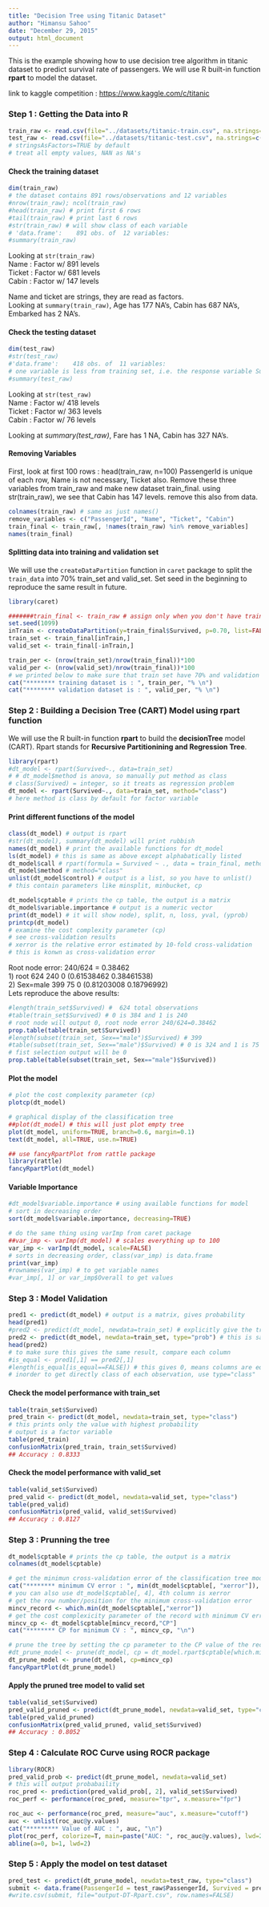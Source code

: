 ```yaml
---
title: "Decision Tree using Titanic Dataset"
author: "Himansu Sahoo"
date: "December 29, 2015"
output: html_document
---
```


This is the example showing how to use decision tree algorithm in titanic dataset to predict survival rate of passengers. We will use R built-in function **rpart** to model the dataset.

link to kaggle competition : <https://www.kaggle.com/c/titanic>

### Step 1 : Getting the Data into R
```r
train_raw <- read.csv(file="../datasets/titanic-train.csv", na.strings=c(""," ", "NA", "NAN"))
test_raw <- read.csv(file="../datasets/titanic-test.csv", na.strings=c(""," ", "NA", "NAN"))
# stringsAsFactors=TRUE by default
# treat all empty values, NAN as NA's
```

#### Check the training dataset
```r
dim(train_raw)
# the dataset contains 891 rows/observations and 12 variables
#nrow(train_raw); ncol(train_raw)
#head(train_raw) # print first 6 rows
#tail(train_raw) # print last 6 rows
#str(train_raw) # will show class of each variable
# 'data.frame':    891 obs. of  12 variables:
#summary(train_raw)
```

Looking at `str(train_raw)`  
Name       : Factor w/ 891 levels  
Ticket     : Factor w/ 681 levels  
Cabin      : Factor w/ 147 levels  

Name and ticket are strings, they are read as factors.  
Looking at `summary(train_raw)`, Age has 177 NA's, Cabin has 687 NA's, Embarked has 2 NA's.

#### Check the testing dataset

```r
dim(test_raw)
#str(test_raw)
#'data.frame':    418 obs. of  11 variables:
# one variable is less from training set, i.e. the response variable Survived
#summary(test_raw)
```

Looking at `str(test_raw)`  
Name       : Factor w/ 418 levels  
Ticket     : Factor w/ 363 levels  
Cabin      : Factor w/ 76 levels  

Looking at *summary(test_raw)*, Fare has 1 NA, Cabin has 327 NA's.  

#### Removing Variables

First, look at first 100 rows : head(train_raw, n=100)
PassengerId is unique of each row, Name is not necessary, Ticket also. Remove these three variables from train\_raw and make new dataset train\_final.
using str(train_raw), we see that Cabin has 147 levels. remove this also from data.

```r
colnames(train_raw) # same as just names()
remove_variables <- c("PassengerId", "Name", "Ticket", "Cabin")
train_final <- train_raw[, !names(train_raw) %in% remove_variables]
names(train_final)
```

#### Splitting data into training and validation set

We will use the `createDataPartition` function in `caret` package to split the `train_data` into 70\% train\_set and valid\_set. Set seed in the beginning to reproduce the same result in future.

```r
library(caret)
```

```r
#######train_final <- train_raw # assign only when you don't have train_final
set.seed(1099)
inTrain <- createDataPartition(y=train_final$Survived, p=0.70, list=FALSE)
train_set <- train_final[inTrain,]
valid_set <- train_final[-inTrain,]
```

```r
train_per <- (nrow(train_set)/nrow(train_final))*100
valid_per <- (nrow(valid_set)/nrow(train_final))*100
# we printed below to make sure that train set have 70% and validation set has 30% observations.
cat("******** training dataset is : ", train_per, "% \n")
cat("******** validation dataset is : ", valid_per, "% \n")
```


### Step 2 : Building a Decision Tree (CART) Model using rpart function

We will use the R built-in function **rpart** to build the **decisionTree** model (CART).
Rpart stands for **Recursive Partitionining and Regression Tree**.

```r
library(rpart)
#dt_model <- rpart(Survived~., data=train_set)
# # dt_model$method is anova, so manually put method as class
# class(Survived) = integer, so it treats as regression problem
dt_model <- rpart(Survived~., data=train_set, method="class")
# here method is class by default for factor variable
```

#### Print different functions of the model

```r
class(dt_model) # output is rpart
#str(dt_model), summary(dt_model) will print rubbish
names(dt_model) # print the available functions for dt_model
ls(dt_model) # this is same as above except alphabatically listed
dt_model$call # rpart(formula = Survived ~ ., data = train_final, method = "class")
dt_model$method # method="class"
unlist(dt_model$control) # output is a list, so you have to unlist()
# this contain parameters like minsplit, minbucket, cp

dt_model$cptable # prints the cp table, the output is a matrix
dt_model$variable.importance # output is a numeric vector
print(dt_model) # it will show node), split, n, loss, yval, (yprob)
printcp(dt_model) 
# examine the cost complexity parameter (cp)
# see cross-validation results
# xerror is the relative error estimated by 10-fold cross-validation
# this is konwn as cross-validation error
```

Root node error: 240/624 = 0.38462  
1) root 624 240 0 (0.61538462 0.38461538)  
2) Sex=male 399  75 0 (0.81203008 0.18796992)  
Lets reproduce the above results:

```r
#length(train_set$Survived) #  624 total observations
#table(train_set$Survived) # 0 is 384 and 1 is 240
# root node will output 0, root node error 240/624=0.38462
prop.table(table(train_set$Survived))
#length(subset(train_set, Sex=="male")$Survived) # 399
#table(subset(train_set, Sex=="male")$Survived) # 0 is 324 and 1 is 75
# fist selection output will be 0
prop.table(table(subset(train_set, Sex=="male")$Survived))
```

#### Plot the model

```r
# plot the cost complexity parameter (cp)
plotcp(dt_model)

# graphical display of the classification tree
##plot(dt_model) # this will just plot empty tree
plot(dt_model, uniform=TRUE, branch=0.6, margin=0.1)
text(dt_model, all=TRUE, use.n=TRUE)

## use fancyRpartPlot from rattle package
library(rattle)
fancyRpartPlot(dt_model)
```

#### Variable Importance
```r
#dt_model$variable.importance # using available functions for model
# sort in decreasing order
sort(dt_model$variable.importance, decreasing=TRUE)

# do the same thing using varImp from caret package
##var_imp <- varImp(dt_model) # scales everything up to 100
var_imp <- varImp(dt_model, scale=FALSE)
# sorts in decreasing order, class(var_imp) is data.frame
print(var_imp)
#rownames(var_imp) # to get variable names
#var_imp[, 1] or var_imp$Overall to get values
```

### Step 3 : Model Validation
```r
pred1 <- predict(dt_model) # output is a matrix, gives probability
head(pred1)
#pred2 <- predict(dt_model, newdata=train_set) # explicitly give the train_set
pred2 <- predict(dt_model, newdata=train_set, type="prob") # this is same as above
head(pred2)
# to make sure this gives the same result, compare each column
#is_equal <- pred1[,1] == pred2[,1]
#length(is_equal[is_equal==FALSE]) # this gives 0, means columns are equal
# inorder to get directly class of each observation, use type="class"
```

#### Check the model performance with train_set

```r
table(train_set$Survived)
pred_train <- predict(dt_model, newdata=train_set, type="class")
# this prints only the value with highest probability
# output is a factor variable
table(pred_train)
confusionMatrix(pred_train, train_set$Survived)
## Accuracy : 0.8333
```

#### Check the model performance with valid_set

```r
table(valid_set$Survived)
pred_valid <- predict(dt_model, newdata=valid_set, type="class")
table(pred_valid)
confusionMatrix(pred_valid, valid_set$Survived)
## Accuracy : 0.8127
```


### Step 3 :  Prunning the tree

```r
dt_model$cptable # prints the cp table, the output is a matrix
colnames(dt_model$cptable)

# get the minimun cross-validation error of the classification tree model
cat("******** minimum CV error : ", min(dt_model$cptable[, "xerror"]), "\n")
# you can also use dt_model$cptable[, 4], 4th column is xerror
# get the row number/position for the minimum cross-validation error
mincv_record <- which.min(dt_model$cptable[,"xerror"])
# get the cost complexicity parameter of the record with minimum CV error
mincv_cp <- dt_model$cptable[mincv_record,"CP"]
cat("******** CP for minimum CV : ", mincv_cp, "\n")

# prune the tree by setting the cp parameter to the CP value of the record with minimum cross-validation error
#dt_prune_model <- prune(dt_model, cp = dt_model.rpart$cptable[which.min(dt_model$cptable[,"xerror"]),"CP"])
dt_prune_model <- prune(dt_model, cp=mincv_cp)
fancyRpartPlot(dt_prune_model)
```

#### Apply the pruned tree model to valid set

```r
table(valid_set$Survived)
pred_valid_pruned <- predict(dt_prune_model, newdata=valid_set, type="class")
table(pred_valid_pruned)
confusionMatrix(pred_valid_pruned, valid_set$Survived)
## Accuracy : 0.8052
```

### Step 4 : Calculate ROC Curve using ROCR package

```r
library(ROCR)
pred_valid_prob <- predict(dt_prune_model, newdata=valid_set)
# this will output probabaility
roc_pred <- prediction(pred_valid_prob[, 2], valid_set$Survived)
roc_perf <- performance(roc_pred, measure="tpr", x.measure="fpr")

roc_auc <- performance(roc_pred, measure="auc", x.measure="cutoff")
auc <- unlist(roc_auc@y.values)
cat("********* Value of AUC : ", auc, "\n")
plot(roc_perf, colorize=T, main=paste("AUC: ", roc_auc@y.values), lwd=2)
abline(a=0, b=1, lwd=2)
```

### Step 5 : Apply the model on test dataset
```r
pred_test <- predict(dt_prune_model, newdata=test_raw, type="class")
submit <- data.frame(PassengerId = test_raw$PassengerId, Survived = pred_test)
#write.csv(submit, file="output-DT-Rpart.csv", row.names=FALSE)
```









